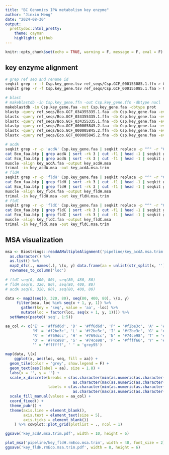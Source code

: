 ```yaml
---
title: "BC Genomics IPA metabolism key enzyme"
author: "Jinxin Meng"
date: "2024-08-30"
output:
  prettydoc::html_pretty:
    theme: cayman
    highlight: github
---
```


```r
knitr::opts_chunk$set(echo = TRUE, warning = F, message = F, eval = F)
```

## key enzyme alignment

```bash
# grep ref seq and rename id
seqkit grep -r -f Csp.key_gene.tsv ref_seqs/Csp.GCF_000155085.1.ffn > Csp.key_gene.ffn
seqkit grep -r -f Csp.key_gene.tsv ref_seqs/Csp.GCF_000155085.1.faa > Csp.key_gene.faa

# blast
# makeblastdb -in Csp.key_gene.ffn -out Csp.key_gene.ffn -dbtype nucl
makeblastdb -in Csp.key_gene.faa -out Csp.key_gene.faa -dbtype prot
blastp -query ref_seqs/Bco.GCF_034355335.1.faa -db Csp.key_gene.faa -evalue 1e-5 -max_target_seqs 5 -num_threads 10 -outfmt 6 -out Bco_faa.btp
blastx -query ref_seqs/Bco.GCF_034355335.1.ffn -db Csp.key_gene.faa -evalue 1e-5 -max_target_seqs 5 -num_threads 10 -outfmt 6 -out Bco_ffn.btp
blastx -query ref_seqs/Bco.GCF_034355335.1.fna -db Csp.key_gene.faa -evalue 1e-5 -max_target_seqs 5 -num_threads 10 -outfmt 6 -out Bco_fna.btp
blastp -query ref_seqs/Eco.GCF_000005845.2.faa -db Csp.key_gene.faa -evalue 1e-5 -max_target_seqs 5 -num_threads 10 -outfmt 6 -out Eco_faa.btp
blastx -query ref_seqs/Eco.GCF_000005845.2.ffn -db Csp.key_gene.faa -evalue 1e-5 -max_target_seqs 5 -num_threads 10 -outfmt 6 -out Eco_ffn.btp 
blastx -query ref_seqs/Eco.GCF_000005845.2.fna -db Csp.key_gene.faa -evalue 1e-5 -max_target_seqs 5 -num_threads 10 -outfmt 6 -out Eco_fna.btp

# acdA
seqkit grep -r -p 'acdA' Csp.key_gene.faa | seqkit replace -p "^" -r "C.sporogenes|" > key_acdA.faa
cat Bco_faa.btp | grep acdA | sort -rk 3 | cut -f1 | head -1 | seqkit grep -f - ref_seqs/Bco.GCF_034355335.1.faa | seqkit replace -p " .*" -r "|acdA" | seqkit replace -p "^" -r "B.coccoides|" >> key_acdA.faa
cat Eco_faa.btp | grep acdA | sort -rk 3 | cut -f1 | head -1 | seqkit grep -f - ref_seqs/Eco.GCF_000005845.2.faa | seqkit replace -p " .*" -r "|acdA" | seqkit replace -p "^" -r "E.coli|" >> key_acdA.faa
muscle -align key_acdA.faa -output key_acdA.msa
trimal -in key_acdA.msa -out key_acdA.msa.trim
# fldH
seqkit grep -r -p 'fldH' Csp.key_gene.faa | seqkit replace -p "^" -r "C.sporogenes|" > key_fldH.faa
cat Bco_faa.btp | grep fldH | sort -rk 3 | cut -f1 | head -1 | seqkit grep -f - ref_seqs/Bco.GCF_034355335.1.faa | seqkit replace -p " .*" -r "|fldH" | seqkit replace -p "^" -r "B.coccoides|" >> key_fldH.faa
cat Eco_faa.btp | grep fldH | sort -rk 3 | cut -f1 | head -1 | seqkit grep -f - ref_seqs/Eco.GCF_000005845.2.faa | seqkit replace -p " .*" -r "|fldH" | seqkit replace -p "^" -r "E.coli|" >> key_fldH.faa
muscle -align key_fldH.faa -output key_fldH.msa
trimal -in key_fldH.msa -out key_fldH.msa.trim
# fldC
seqkit grep -r -p 'fldC' Csp.key_gene.faa | seqkit replace -p "^" -r "C.sporogenes|" > key_fldC.faa
cat Bco_faa.btp | grep fldC | sort -rk 3 | cut -f1 | head -1 | seqkit grep -f - ref_seqs/Bco.GCF_034355335.1.faa | seqkit replace -p " .*" -r "|fldC" | seqkit replace -p "^" -r "B.coccoides|" >> key_fldC.faa
cat Eco_faa.btp | grep fldC | sort -rk 3 | cut -f1 | head -1 | seqkit grep -f - ref_seqs/Eco.GCF_000005845.2.faa | seqkit replace -p " .*" -r "|fldC" | seqkit replace -p "^" -r "E.coli|" >> key_fldC.faa
muscle -align key_fldC.faa -output key_fldC.msa
trimal -in key_fldC.msa -out key_fldC.msa.trim
```

## MSA visualization

```R
msa <- Biostrings::readAAMultipleAlignment('pipeline/key_acdA.msa.trim') %>% 
  as.character() %>% 
  as.list() %>% 
  map2_dfc(., names(.), \(x, y) data.frame(aa = unlist(str_split(x, ''))) %>% dplyr::rename(!!y := aa)) %>% 
  rownames_to_column('loc')
  
# fldC seq(0, 400, 80), seq(80, 480, 80)
# fldH seq(0, 320, 80), seq(80, 400, 80)
# acdA seq(0, 320, 80), seq(80, 400, 80)

data <- map2(seq(0, 320, 80), seq(80, 400, 80), \(x, y)
     filter(msa, loc %in% seq(x + 1, y, 1)) %>% 
       gather(key = 'seq', value = 'aa', -loc) %>% 
       mutate(loc = factor(loc, seq(x + 1, y, 1)))) %>% 
  setNames(paste0('seq', 1:5))

aa_col <- c('E' = '#ff6d6d', 'D' = '#ff6d6d', 'P' = '#f2be3c', 'A' = '#f2be3c', 'V' = '#f2be3c',
            'M' = '#f2be3c', 'L' = '#f2be3c', 'I' = '#f2be3c', 'G' = '#f2be3c', 'K' = '#769dcc',
            'R' = '#769dcc', 'H' = '#769dcc', 'N' = '#74ce98', 'T' = '#74ce98', 'C' = '#74ce98',
            'Q' = '#74ce98', 'S' = '#74ce98', 'F' = '#ffff66', 'Y' = '#ffff66', 'W' = '#ffff66',
            '' = '#ffffff', ' ' = 'grey95')

map(data, \(x) 
    ggplot(x, aes(loc, seq, fill = aa)) +
  geom_tile(color = 'grey', show.legend = F) +
  geom_text(aes(label = aa), size = 1.8) +
  labs(x = '', y = '') +
  scale_x_discrete(breaks = c(as.character(min(as.numeric(as.character(x$loc)))),
                              as.character(max(as.numeric(as.character(x$loc))))),
                   labels = c(as.character(min(as.numeric(as.character(x$loc)))),
                              as.character(max(as.numeric(as.character(x$loc)))))) +
  scale_fill_manual(values = aa_col) +
  coord_fixed() +
  theme_pubr() +
  theme(axis.line = element_blank(),
        axis.text = element_text(size = 5),
        axis.ticks = element_blank())
    ) %>% cowplot::plot_grid(plotlist = ., ncol = 1)

ggsave('key_acdA.msa.trim.pdf', width = 10, height = 6)

plot_msa('pipeline/key_fldH.rmEco.msa.trim', width = 40, font_size = 2)
ggsave('key_fldH.rmEco.msa.trim.pdf', width = 8, height = 6)
```
